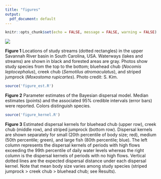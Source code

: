 ```yaml
---
title: "figures"
output:
  pdf_document: default
---
```


```r
knitr::opts_chunk$set(echo = FALSE, message = FALSE, warning = FALSE)
```

![]("data_org/figure_map.png")

**Figure 1** Locations of study streams (dotted rectangles) in the upper Savannah River basin in South Carolina, USA. Waterways (lakes and streams) are shown in black and forested areas are gray.  Photos show study species from the top to the bottom; bluehead chub (*Nocomis leptocephalus*), creek chub (*Semotilus atromaculatus*), and striped jumprock (*Moxostoma rupicartes*). Photo credit: S. Kim.

\pagebreak

```r
source('figure_est.R')
```

**Figure 2** Parameter estimates of the Bayesian dispersal model. Median estimates (points) and the associated 95% credible intervals (error bars) were reported. Colors distinguish species.

\pagebreak

```r
source('figure_kernel.R')
```

**Figure 3** Estimated dispersal kernels for bluehead chub (upper row), creek chub (middle row), and striped jumprock (bottom row). Dispersal kernels are shown separately for small (20th percentile of body size; red), medium (50th percentile; green), and large fish (80th percentile; blue). The left column represents the dispersal kernels of periods with high flows exceeding the 99th percentile of daily water levels whereas the right column is the dispersal kernels of periods with no high flows. Vertical dotted lines are the expected dispersal distance under each dispersal kernel. Note that mean body size varies among study species (striped jumprock > creek chub > bluehead chub; see Results).
